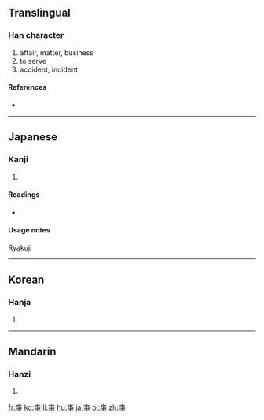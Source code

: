 {{also|事}}<!-- may be replaced by zh-forms -->
==Translingual==

===Han character===
{{Han char|rn=6|rad=亅|as=06|sn=7|four=|canj=JFLN}}

# affair, matter, business
# to serve
# accident, incident

====References====
* {{Han ref|kx=0085.221|hdz=10021.111|uh=4E8A|ud=20106}}

----

==Japanese==

===Kanji===
{{ja-kanji|grade=|rs=亅06}}

# {{defn|lang=ja|sort=亅06}}

====Readings====
* {{ja-readings|on=[[じ]] (''ji''), [[し]] (''shi''), [[ず]] (''zu'')|kun=[[こと]] (''koto''), [[つかう]] ([[亊う]], ''tsukau''), [[つかえる]] ([[亊える]], ''tsukaeru'')}}

====Usage notes====
[[Wikipedia:Ryakuji|Ryakuji]]

----

==Korean==

===Hanja===
{{ko-hanja|hangeul=사|rv=sa|mr=sa}}

# {{defn|lang=ko|sort=亅06}}

----

==Mandarin==

===Hanzi===
{{cmn-hanzi|pin=[[shì]] ([[shi4]]), [[xū]] ([[xu1]])|wg=shih<sup>4</sup>, hsü<sup>1</sup>}}

# {{defn|lang=cmn|sort=亅06}}

[[fr:亊]]
[[ko:亊]]
[[li:亊]]
[[hu:亊]]
[[ja:亊]]
[[pl:亊]]
[[zh:亊]]